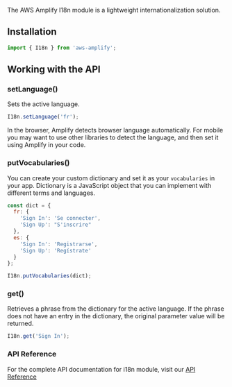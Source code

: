 The AWS Amplify I18n module is a lightweight internationalization solution.

<!-- TODO Rewrite should we promote this in our library guides? or directs developers to the UI docs site? -->

## Installation

```javascript
import { I18n } from 'aws-amplify';
```

## Working with the API

### setLanguage()

Sets the active language.

```javascript
I18n.setLanguage('fr');
```

In the browser, Amplify detects browser language automatically. For mobile you may want to use other libraries to detect the language, and then set it using Amplify in your code.

### putVocabularies()

You can create your custom dictionary and set it as your `vocabularies` in your app. Dictionary is a JavaScript object that you can implement with different terms and languages.

```javascript
const dict = {
  fr: {
    'Sign In': 'Se connecter',
    'Sign Up': "S'inscrire"
  },
  es: {
    'Sign In': 'Registrarse',
    'Sign Up': 'Regístrate'
  }
};

I18n.putVocabularies(dict);
```

### get()

Retrieves a phrase from the dictionary for the active language. If the phrase does not have an entry in the dictionary, the original parameter value will be returned.

```javascript
I18n.get('Sign In');
```

### API Reference

For the complete API documentation for i18n module, visit our [API Reference](https://aws-amplify.github.io/amplify-js/api/classes/i18n.html)

